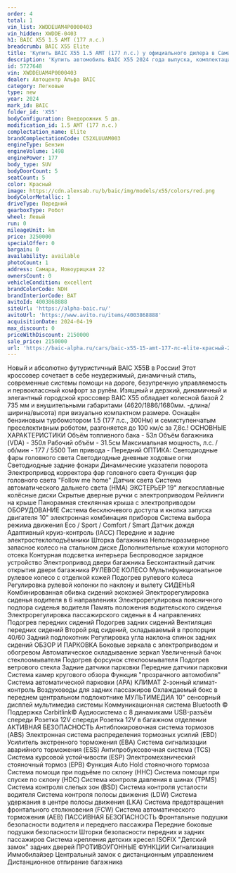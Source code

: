 ```yaml
---
order: 4
total: 1
vin_list: XWDDEUAM4P0000403
vin_hidden: XWDDE-0403
h1: BAIC X55 1.5 AMT (177 л.с.)
breadcrumb: BAIC X55 Elite
title: 'Купить BAIC X55 1.5 AMT (177 л.с.) у официального дилера в Самаре'
description: 'Купить автомобиль BAIC X55 2024 года выпуска, комплектация Elite, цвет - Красный, двигатель - 1.5 AMT (177 л.с.) у официального дилера в г. Самара. Стоимость данного автомобиля BAIC X55 – 2150000'
id: 5727648
vin: XWDDEUAM4P0000403
dealer: Автоцентр Альфа BAIC
category: Легковые
type: new
year: 2024
mark_id: BAIC
folder_id: 'X55'
bodyConfiguration: Внедорожник 5 дв.
modification_id: 1.5 AMT (177 л.с.)
complectation_name: Elite
brandComplectationCode: C52XLUUAM003
engineType: Бензин
engineVolume: 1498
enginePower: 177
body_type: SUV
bodyDoorCount: 5
seatCount: 5
color: Красный
image: https://cdn.alexsab.ru/b/baic/img/models/x55/colors/red.png
bodyColorMetallic: 1
driveType: Передний
gearboxType: Робот
wheel: Левый
run: 0
mileageUnit: km
price: 3250000
specialOffer: 0
bargain: 0
availability: available
photoCount: 1
address: Самара, Новоурицкая 22
ownersCount: 0
vehicleCondition: excellent
brandColorCode: NDH
brandInteriorCode: BAT
avitoId: 4003868888
siteUrl: 'https://alpha-baic.ru/'
avitoUrl: 'https://www.avito.ru/items/4003868888'
acquisitionDate: 2024-04-19
max_discount: 0
priceWithDiscount: 2150000
sale_price: 2150000
url: 'https://baic-alpha.ru/cars/baic-x55-15-amt-177-лс-elite-красный-2024/'
---
```

Новый и абсолютно футуристичный BAIC X55B в России!
Этот кроссовер сочетает в себе неудержимый, динамичный стиль, современные системы помощи на дороге, безупречную управляемость и первоклассный комфорт за рулём.
Изящный и дерзкий, динамичный и элегантный городской кроссовер BAIC X55 обладает  колесной базой 2 735 мм и внушительными габаритами (4620/1886/1680мм. -длина/ширина/высота)  при визуально компактном размере.
Оснащён бензиновым турбомотором 1.5 (177 л.с., 300Hм)  и семиступенчатым преселективным роботом, разгоняется до 100 км/с за 7,8с.!
ОСНОВНЫЕ ХАРАКТЕРИСТИКИ
Объём топливного бака - 53л
Объём багажника (VDA) -  350л
Рабочий объём - 31.5см
Максимальная мощность, л.с. / об/мин - 177 / 5500
Тип привода - Передний
ОПТИКА:
Светодиодные фары головного света
Светодиодные дневные ходовые огни
Светодиодные задние фонари
Динамические указатели поворота
Электропривод корректора фар головного света
Функция фар головного света "Follow me home"
Датчик света
Система автоматического дальнего света (HMA)
ЭКСТЕРЬЕР
19" легкосплавные колёсные диски
Скрытые дверные ручки с электроприводом
Рейлинги на крыше
Панорамная стеклянная крыша с электроприводом
ОБОРУДОВАНИЕ
Система бесключевого доступа и кнопка запуска двигателя
10" электронная комбинация приборов
Система выбора режима движения Eco / Sport / Comfort / Smart
Датчик дождя
Адаптивный круиз-контроль (IACC)
Передние и задние электростеклоподъёмники
Шторка багажника
Неполноразмерное запасное колесо на стальном диске
Дополнительные кожухи моторного отсека
Контурная подсветка интерьера
Беспроводное зарядное устройство
Электропривод двери багажника
Бесконтактный датчик открытия двери багажника
РУЛЕВОЕ КОЛЕСО
Мультифункциональное рулевое колесо с отделкой кожей
Подогрев рулевого колеса
Регулировка рулевой колонки по наклону и вылету
СИДЕНЬЯ
Комбинированная обивка сидений экокожей
Электрорегулировка сиденья водителя в 6 направлениях
Электрорегулировка поясничного подпора сиденья водителя
Память положения водительского сиденья
Электрорегулировка пассажирского сиденья в 4 направлениях
Подогрев передних сидений
Подогрев задних сидений
Вентиляция передних сидений
Второй ряд сидений, складываемый в пропорции 40/60
Задний подлокотник
Регулировка угла наклона спинок задних сидений
ОБЗОР И ПАРКОВКА
Боковые зеркала с электроприводом и обогревом
Автоматическое складываение зеркал
Увеличенный бачок стеклоомывателя
Подогрев форсунок стеклоомывателя
Подогрев ветрового стекла
Задние датчики парковки
Передние датчики парковки
Система камер кругового обзора
Функция "прозрачного автомобиля"
Система автоматической парковки (APA)
КЛИМАТ
2-зонный климат-контроль
Воздуховоды для задних пассажиров
Охлаждаемый бокс в переднем центральном подлокотнике
МУЛЬТИМЕДИА
10" сенсорный дисплей мультимедиа системы
Коммуникационная система Bluetooth ©
Поддержка Carbitlink©
Аудиосистема с 8 динамиками
USB-разъём спереди
Розетка 12V спереди
Розетка 12V в багажном отделении
АКТИВНАЯ БЕЗОПАСНОСТЬ
Антиблокировочная система тормозов (ABS)
Электронная система распределения тормозных усилий (EBD)
Усилитель экстренного торможения (EBA)
Система сигнализации аварийного торможения (ESS)
Антипробуксовочная система (TCS)
Система курсовой устойчивости (ESP)
Электромеханический стояночный тормоз (EPB)
Функция Auto Hold стояночного тормоза
Система помощи при подъёме по склону (HHC)
Система помощи при спуске по склону (HDC)
Система контроля давления в шинах (TPMS)
Система контроля слепых зон (BSD)
Система контроля усталости водителя
Система контроля полосы движения (LDW)
Система удержания в центре полосы движения (LKA)
Система предотвращения фронтального столкновения (FCW)
Система автоматического торможения (AEB)
ПАССИВНАЯ БЕЗОПАСНОСТЬ
Фронтальные подушки безопасности водителя и переднего пассажира
Передние боковые подушки безопасности
Шторки безопасности передних и задних пассажиров
Система крепления детских кресел ISOFIX
"Детский замок" задних дверей
ПРОТИВОУГОННЫЕ ФУНКЦИИ
Сигнализация
Иммобилайзер
Центральный замок с дистанционным управлением
Дистанционное отпирание багажника